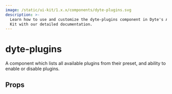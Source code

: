 ```yaml
---
image: /static/ui-kit/1.x.x/components/dyte-plugins.svg
description: >-
  Learn how to use and customize the dyte-plugins component in Dyte's Angular UI
  Kit with our detailed documentation.
---
```


# dyte-plugins

A component which lists all available plugins from their preset,
and ability to enable or disable plugins.

## Props

<PropsTable of="dyte-plugins" />

<head>
  <title>Angular UI Kit dyte-plugins</title>
</head>
